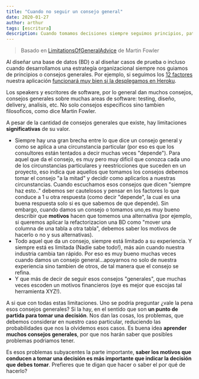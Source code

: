 ```yaml
---
title: "Cuando no seguir un consejo general"
date: 2020-01-27
author: arthur
tags: [escritura]
description: Cuando tomamos decisiones siempre seguimos principios, patrones o guias pero cuando deberiamos no seguirlas?
---
```


> Basado en [LimitationsOfGeneralAdvice](https://martinfowler.com/bliki/LimitationsOfGeneralAdvice.html) de Martin Fowler

Al diseñar una base de datos (BD) o al diseñar casos de prueba o incluso cuando desarrollamos una estrategía organizacional siempre nos guiamos de principios o consejos generales. Por ejemplo, si seguimos los [12 factores](https://12factor.net/) nuestra aplicación [funcionará muy bien si la desplegamos en Heroku](https://www.youtube.com/watch?v=PFQnNFe27kU&t=2715s).

Los speakers y escritores de software, por lo general dan muchos consejos, consejos generales sobre muchas areas de software: testing, diseño, delivery, analisis, etc. No solo consejos especificos sino tambien filosoficos, como dice Martin Fowler.

A pesar de la cantidad de consejos generales que existe, hay limitaciones **significativas** de su valor.

- Siempre hay una gran brecha entre lo que dice un consejo general y como se aplica a una circunstancia particular (por eso es que los consultores están tentados a decir muchas veces "depende"). Para aquel que da el consejo, es muy pero muy dificil que conozca cada uno de los circunstancias particulares y reestricciones que suceden en un proyecto, eso indica que aquellos que tomamos los consejos debemos tomar el consejo "a la mitad" y decidir como aplicarlos a nuestras circunstancias. Cuando escuchamos esos consejos que dicen "siempre haz esto.." debemos ser cautelosos y pensar en los factores lo que conduce a 1 u otra respuesta (como decir "depende", la cual es una buena respuesta solo si es que sabemos de que depende). Sin embargo, cuando damos un consejo o tomamos uno,es muy bueno describir que **motivos** hacen que tomemos una alternativa (por ejemplo, si queremos aplicar la refactorizacion una BD como "mover una columna de una tabla a otra tabla", debemos saber los motivos de hacerlo o no y sus alternativas).
- Todo aquel que da un consejo, siempre está limitado a su experiencia. Y siempre está es limitada (Nadie sabe todo!), más aún cuando nuestra industria cambia tan rápido. Por eso es muy bueno muchas veces cuando damos un consejo general...apoyarnos no solo de nuestra experiencia sino tambien de otros, de tal manera que el consejo se refina.
- Y que más de decir de seguir esos consejos "generales", que muchas veces escoden un motivos financieros (oye es mejor que escojas tal herramienta XYZ!).

A si que con todas estas limitaciones. Uno se podría preguntar ¿vale la pena esos consejos generales? Si la hay, en el sentido que son **un punto de partida para tomar una decisión**. Nos dan las cosas, los problemas, que debemos considerar en nuestro caso particular, reduciendo las probabilidades que nos la olvidemos esos casos. Es buena idea **aprender muchos consejos generales**, por que nos harán saber que posibles problemas podriamos tener.

Es esos problemas subyacentes la parte importante, **saber los motivos que conducen a tomar una decisión es más importante que indicar la decisión que debes tomar**. Prefieres que te digan que hacer o saber el por qué de hacerlo?
